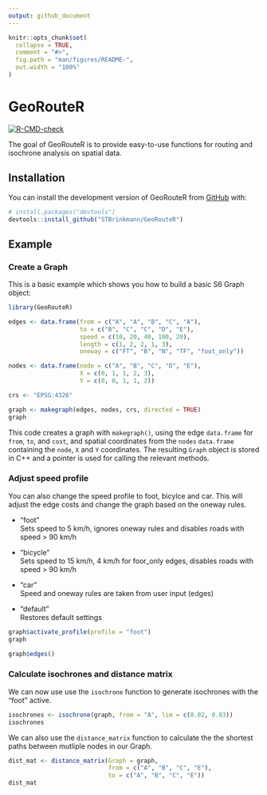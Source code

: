 ```yaml
---
output: github_document
---
```


<!-- README.md is generated from README.Rmd. Please edit that file -->

```r
knitr::opts_chunk$set(
  collapse = TRUE,
  comment = "#>",
  fig.path = "man/figures/README-",
  out.width = "100%"
)
```

# GeoRouteR

<!-- badges: start -->

[![R-CMD-check](https://github.com/STBrinkmann/GeoRouteR/actions/workflows/check-standard.yaml/badge.svg)](https://github.com/STBrinkmann/GeoRouteR/actions/workflows/check-standard.yaml)

<!-- badges: end -->

The goal of GeoRouteR is to provide easy-to-use functions for routing and isochrone analysis on spatial data.

## Installation

You can install the development version of GeoRouteR from [GitHub](https://github.com/) with:

``` r
# install.packages("devtools")
devtools::install_github("STBrinkmann/GeoRouteR")
```

## Example

### Create a Graph

This is a basic example which shows you how to build a basic S6 Graph object:

```r
library(GeoRouteR)

edges <- data.frame(from = c("A", "A", "B", "C", "A"),
                    to = c("B", "C", "C", "D", "E"),
                    speed = c(10, 20, 40, 100, 20),
                    length = c(1, 2, 2, 1, 3),
                    oneway = c("FT", "B", "N", "TF", "foot_only"))

nodes <- data.frame(node = c("A", "B", "C", "D", "E"),
                    X = c(0, 1, 1, 2, 3),
                    Y = c(0, 0, 1, 1, 2))

crs <- "EPSG:4326"

graph <- makegraph(edges, nodes, crs, directed = TRUE)
graph
```

This code creates a graph with `makegraph()`, using the edge `data.frame` for `from`, `to`, and `cost`, and spatial coordinates from the `nodes` `data.frame` containing the `node`, `X` and `Y` coordinates. The resulting `Graph` object is stored in C++ and a pointer is used for calling the relevant methods.

### Adjust speed profile

You can also change the speed profile to foot, bicylce and car. This will adjust the edge costs and change the graph based on the oneway rules.

-   "foot"\
    Sets speed to 5 km/h, ignores oneway rules and disables roads with speed \> 90 km/h

-   "bicycle"\
    Sets speed to 15 km/h, 4 km/h for foor_only edges, disables roads with speed \> 90 km/h

-   "car"\
    Speed and oneway rules are taken from user input (edges)

-   "default"\
    Restores default settings

```r
graph$activate_profile(profile = "foot")
graph
```

```r
graph$edges()
```

### Calculate isochrones and distance matrix

We can now use use the `isochrone` function to generate isochrones with the "foot" active.

```r
isochrones <- isochrone(graph, from = "A", lim = c(0.02, 0.03))
isochrones
```

We can also use the `distance_matrix` function to calculate the the shortest paths between mutliple nodes in our Graph.

```r
dist_mat <- distance_matrix(Graph = graph,
                            from = c("A", "B", "C", "E"),
                            to = c("A", "B", "C", "E"))
dist_mat
```
